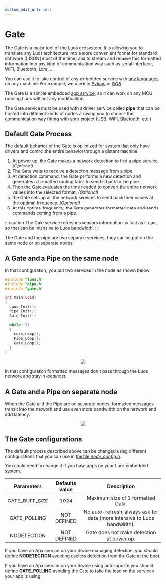```yaml
---
custom_edit_url: null
---
```



# Gate

The Gate is a major tool of the Luos ecosystem. It is allowing you to translate any Luos architecture into a more convenient format for standard software ([JSON] most of the time) and to stream and receive this formatted information into any kind of communication way such as serial interface, WiFi, Bluetooth, Lora, ...

You can use it to take control of any embedded service with [any languages](/docs/api/list) on any machine. For example, we use it in [Pyluos](/docs/tools/pyluos) or [ROS](/docs/tools/ros).

The Gate is a simple embedded [app service](../luos-technology/services/service-api#apps-guidelines), so it can work on any MCU running Luos without any modification.

The Gate service must be used with a driver service called **pipe** that can be hosted into different kinds of <Tooltip def={customFields.node_def}>nodes</Tooltip> allowing you to choose the communication way fitting with your project (USB, WiFi, Bluetooth, etc.)

## Default Gate Process

The default behavior of the Gate is optimized for system that only have drivers and control the entire behavior through a distant machine.

1.  At power up, the Gate makes a network detection to find a pipe service. _(Optional)_
2.  The Gate waits to receive a detection message from a pipe.
3.  At detection command, the Gate performs a new detection and generates a formatted routing table to send it back to the pipe.
4.  Then the Gate evaluates the time needed to convert the entire network values into the selected format. _(Optional)_
5.  the Gate sets up all the network services to send back their values at the optimal frequency. _(Optional)_
6.  At this optimal frequency, the Gate generates formatted data and sends commands coming from a pipe.

:::caution
The Gate service refreshes sensors information as fast as it can, so that can be intensive to Luos bandwidth.
:::

The Gate and the pipe are two separate services, they can be put on the same node or on separate nodes.

## A Gate and a Pipe on the same node

In that configuration, you put two services in the node as shown below:

```c
#include "luos.h"
#include "pipe.h"
#include "gate.h"

int main(void)
{
  Luos_Init();
  Pipe_Init();
  Gate_Init();

  while (1)
  {
    Luos_Loop();
    Pipe_Loop();
    Gate_Loop();
  }
}
```

<div align="center">
  <Image src="/img/gate_pipe.svg" darkSrc="/img/gate_pipe_dark.svg" />
</div>

In that configuration formatted messages don't pass through the Luos network and stay in *localhost*.

## A Gate and a Pipe on separate node

When the Gate and the Pipe are on separate nodes, formatted messages transit into the network and use even more bandwidth on the network and add latency.

<div align="center">
  <Image
    src="/img/gate_pipe_separate.svg"
    darkSrc="/img/gate_pipe_separate-dark.svg"
  />
</div>

## The Gate configurations

The default process described above can be changed using different configurations that you can use in [the file *node_config.h*](/docs/luos-technology/basics/orga#configuration).

You could need to change it if you have apps on your Luos embedded system.

|   Parameters   | Defaults value |                            Description                             |
| :------------: | :------------: | :----------------------------------------------------------------: |
| GATE_BUFF_SIZE |      1024      |                 Maximum size of 1 formatted Data.                  |
|  GATE_POLLING  |  NOT DEFINED   | No auto-refresh, always ask for data (more intensive to Luos bandwidth). |
|  NODETECTION   |  NOT DEFINED   |               Gate does not make detection at power up.                |

If you have an App service on your device managing detection, you should define **NODETECTION** avoiding useless detection from the Gate at the boot.

If you have an App service on your device using auto-update you should define **GATE_POLLING** avoiding the Gate to take the lead on the services your app is using.
